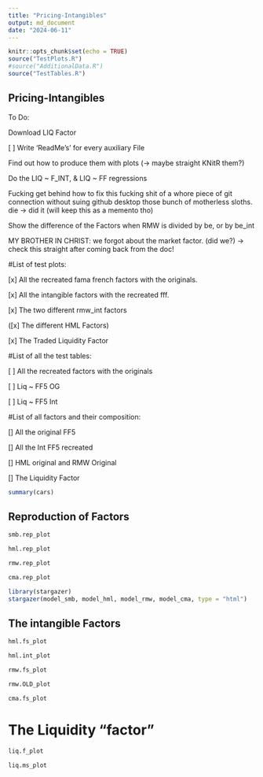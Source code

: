 ```yaml
---
title: "Pricing-Intangibles"
output: md_document
date: "2024-06-11"
---
```


```r
knitr::opts_chunk$set(echo = TRUE)
source("TestPlots.R")
#source("AdditionalData.R")
source("TestTables.R")
```

## Pricing-Intangibles

To Do:

Download LIQ Factor

[ ] Write 'ReadMe's' for every auxiliary File

Find out how to produce them with plots (-> maybe straight KNitR them?)

Do the LIQ ~ F_INT, & LIQ ~ FF regressions

Fucking get behind how to fix this fucking shit of a whore piece of git connection without suing github desktop those bunch of motherless sloths. die -> did it (will keep this as a memento tho)

Show the difference of the Factors when RMW is divided by be, or by be_int

MY BROTHER IN CHRIST: we forgot about the market factor. (did we?) -> check this straight after coming back from the doc!

#List of test plots:

[x] All the recreated fama french factors with the originals.

[x] All the intangible factors with the recreated fff.

[x] The two different rmw_int factors

([x] The different HML Factors)

[x] The Traded Liquidity Factor


#List of all the test tables:

[ ] All the recreated factors with the originals

[ ] Liq ~ FF5 OG

[ ] Liq ~ FF5 Int


#List of all factors and their composition:

[] All the original FF5

[] All the Int FF5 recreated

[] HML original and RMW Original

[] The Liquidity Factor


```r
summary(cars)
```

## Reproduction of Factors
```r
smb.rep_plot

```




```r
hml.rep_plot

```
```r
rmw.rep_plot

```

```r
cma.rep_plot

```

```r
library(stargazer)
stargazer(model_smb, model_hml, model_rmw, model_cma, type = "html")
```










## The intangible Factors


```r
hml.fs_plot 

```

```r
hml.int_plot 

```





```r
rmw.fs_plot 

```

```r
rmw.OLD_plot 

```




```r
cma.fs_plot 

```




# The Liquidity "factor"

```r
liq.f_plot 

```


```r
liq.ms_plot

```


